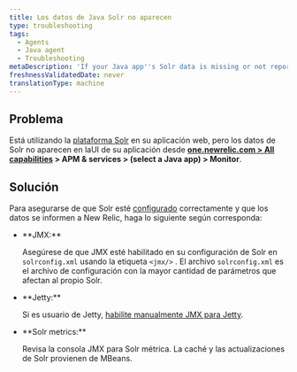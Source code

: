 ```yaml
---
title: Los datos de Java Solr no aparecen
type: troubleshooting
tags:
  - Agents
  - Java agent
  - Troubleshooting
metaDescription: 'If your Java app''s Solr data is missing or not reporting to New Relic, follow these troubleshooting steps to ensure Solr is configured correctly.'
freshnessValidatedDate: never
translationType: machine
---
```


## Problema

Está utilizando la [plataforma Solr](http://lucene.apache.org/solr/) en su aplicación web, pero los datos de Solr no aparecen en laUI <InlinePopover type="apm"/>de su aplicación desde <DNT>**[one.newrelic.com > All capabilities](https://one.newrelic.com/all-capabilities) > APM & services > (select a Java app) > Monitor**</DNT>.

## Solución

Para asegurarse de que Solr esté [configurado](/docs/agents/java-agent/getting-started/compatibility-requirements-java-agent#other) correctamente y que los datos se informen a New Relic, haga lo siguiente según corresponda:

* <DNT>
    **JMX:**
  </DNT>

  Asegúrese de que JMX esté habilitado en su configuración de Solr en `solrconfig.xml` usando la etiqueta `<jmx/>` . El archivo `solrconfig.xml` es el archivo de configuración con la mayor cantidad de parámetros que afectan al propio Solr.

* <DNT>
    **Jetty:**
  </DNT>

  Si es usuario de Jetty, [habilite manualmente JMX para Jetty](https://wiki.eclipse.org/Jetty/Tutorial/JMX#Enabling_JMXConnectorServer_for_Remote_Access).

* <DNT>
    **Solr metrics:**
  </DNT>

  Revisa la consola JMX para Solr métrica. La caché y las actualizaciones de Solr provienen de MBeans.
